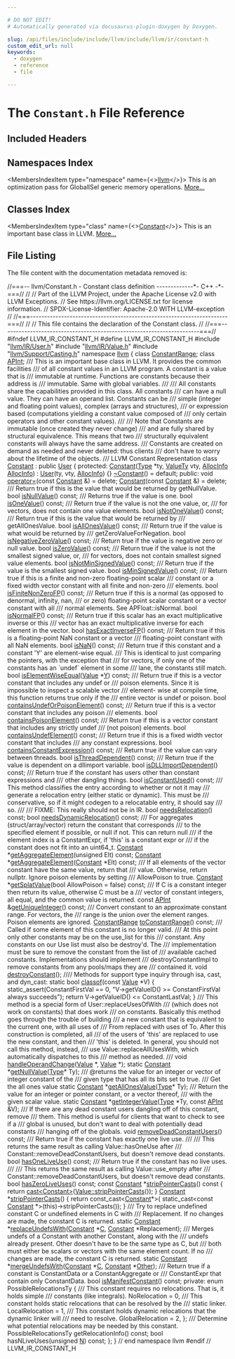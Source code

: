 ```yaml
---

# DO NOT EDIT!
# Automatically generated via docusaurus-plugin-doxygen by Doxygen.

slug: /api/files/include/include/llvm/include/llvm/ir/constant-h
custom_edit_url: null
keywords:
  - doxygen
  - reference
  - file

---
```





# The `Constant.h` File Reference

<DoxygenPage pluginConfig={pluginConfig}>



## Included Headers

<IncludesList>
<IncludesListItem
  filePath="llvm/IR/User.h"
  permalink="/docs/api/files/include/include/llvm/include/llvm/ir/user-h"
  isLocal="true" />
<IncludesListItem
  filePath="llvm/IR/Value.h"
  permalink="/docs/api/files/include/include/llvm/include/llvm/ir/value-h"
  isLocal="true" />
<IncludesListItem
  filePath="llvm/Support/Casting.h"
  permalink="/docs/api/files/include/include/llvm/include/llvm/support/casting-h"
  isLocal="true" />
</IncludesList>

## Namespaces Index

<MembersIndex>

<MembersIndexItem
  type="namespace"
  name={<><a href="/docs/api/namespaces/llvm">llvm</a></>}>
This is an optimization pass for GlobalISel generic memory operations. <a href="/docs/api/namespaces/llvm/#details">More...</a>
</MembersIndexItem>

</MembersIndex>

## Classes Index

<MembersIndex>

<MembersIndexItem
  type="class"
  name={<><a href="/docs/api/classes/llvm/constant">Constant</a></>}>
This is an important base class in LLVM. <a href="/docs/api/classes/llvm/constant/#details">More...</a>
</MembersIndexItem>

</MembersIndex>


## File Listing

The file content with the documentation metadata removed is:

<ProgramListing>

<Link id="l00001" /><CodeLine lineNumber="1"><span class="doxyHighlightComment">//===-- llvm/Constant.h - Constant class definition -------------&#42;- C++ -&#42;-===//</span></CodeLine>
<Link id="l00002" /><CodeLine lineNumber="2"><span class="doxyHighlightComment">//</span></CodeLine>
<Link id="l00003" /><CodeLine lineNumber="3"><span class="doxyHighlightComment">// Part of the LLVM Project, under the Apache License v2.0 with LLVM Exceptions.</span></CodeLine>
<Link id="l00004" /><CodeLine lineNumber="4"><span class="doxyHighlightComment">// See https://llvm.org/LICENSE.txt for license information.</span></CodeLine>
<Link id="l00005" /><CodeLine lineNumber="5"><span class="doxyHighlightComment">// SPDX-License-Identifier: Apache-2.0 WITH LLVM-exception</span></CodeLine>
<Link id="l00006" /><CodeLine lineNumber="6"><span class="doxyHighlightComment">//</span></CodeLine>
<Link id="l00007" /><CodeLine lineNumber="7"><span class="doxyHighlightComment">//===----------------------------------------------------------------------===//</span></CodeLine>
<Link id="l00008" /><CodeLine lineNumber="8"><span class="doxyHighlightComment">//</span></CodeLine>
<Link id="l00009" /><CodeLine lineNumber="9"><span class="doxyHighlightComment">// This file contains the declaration of the Constant class.</span></CodeLine>
<Link id="l00010" /><CodeLine lineNumber="10"><span class="doxyHighlightComment">//</span></CodeLine>
<Link id="l00011" /><CodeLine lineNumber="11"><span class="doxyHighlightComment">//===----------------------------------------------------------------------===//</span></CodeLine>
<Link id="l00012" /><CodeLine lineNumber="12"></CodeLine>
<Link id="l00013" /><CodeLine lineNumber="13"><span class="doxyHighlightPreprocessor">#ifndef LLVM&#95;IR&#95;CONSTANT&#95;H</span></CodeLine>
<Link id="l00014" /><CodeLine lineNumber="14"><span class="doxyHighlightPreprocessor">#define LLVM&#95;IR&#95;CONSTANT&#95;H</span></CodeLine>
<Link id="l00015" /><CodeLine lineNumber="15"></CodeLine>
<Link id="l00016" /><CodeLine lineNumber="16"><span class="doxyHighlightPreprocessor">#include &quot;<a href="/docs/api/files/include/include/llvm/include/llvm/ir/user-h">llvm/IR/User.h</a>&quot;</span></CodeLine>
<Link id="l00017" /><CodeLine lineNumber="17"><span class="doxyHighlightPreprocessor">#include &quot;<a href="/docs/api/files/include/include/llvm/include/llvm/ir/value-h">llvm/IR/Value.h</a>&quot;</span></CodeLine>
<Link id="l00018" /><CodeLine lineNumber="18"><span class="doxyHighlightPreprocessor">#include &quot;<a href="/docs/api/files/include/include/llvm/include/llvm/support/casting-h">llvm/Support/Casting.h</a>&quot;</span></CodeLine>
<Link id="l00019" /><CodeLine lineNumber="19"></CodeLine>
<Link id="l00020" /><CodeLine lineNumber="20"><span class="doxyHighlightKeyword">namespace </span><span class="doxyHighlight"><a href="/docs/api/namespaces/llvm">llvm</a> &#123;</span></CodeLine>
<Link id="l00021" /><CodeLine lineNumber="21"></CodeLine>
<Link id="l00022" /><CodeLine lineNumber="22"><span class="doxyHighlightKeyword">class </span><span class="doxyHighlight"><a href="/docs/api/classes/llvm/constantrange">ConstantRange</a>;</span></CodeLine>
<Link id="l00023" /><CodeLine lineNumber="23"><span class="doxyHighlightKeyword">class </span><span class="doxyHighlight"><a href="/docs/api/classes/llvm/apint">APInt</a>;</span></CodeLine>
<Link id="l00024" /><CodeLine lineNumber="24"></CodeLine>
<Link id="l00025" /><CodeLine lineNumber="25"><span class="doxyHighlightComment">/// This is an important base class in LLVM. It provides the common facilities</span></CodeLine>
<Link id="l00026" /><CodeLine lineNumber="26"><span class="doxyHighlightComment">/// of all constant values in an LLVM program. A constant is a value that is</span></CodeLine>
<Link id="l00027" /><CodeLine lineNumber="27"><span class="doxyHighlightComment">/// immutable at runtime. Functions are constants because their address is</span></CodeLine>
<Link id="l00028" /><CodeLine lineNumber="28"><span class="doxyHighlightComment">/// immutable. Same with global variables.</span></CodeLine>
<Link id="l00029" /><CodeLine lineNumber="29"><span class="doxyHighlightComment">///</span></CodeLine>
<Link id="l00030" /><CodeLine lineNumber="30"><span class="doxyHighlightComment">/// All constants share the capabilities provided in this class. All constants</span></CodeLine>
<Link id="l00031" /><CodeLine lineNumber="31"><span class="doxyHighlightComment">/// can have a null value. They can have an operand list. Constants can be</span></CodeLine>
<Link id="l00032" /><CodeLine lineNumber="32"><span class="doxyHighlightComment">/// simple (integer and floating point values), complex (arrays and structures),</span></CodeLine>
<Link id="l00033" /><CodeLine lineNumber="33"><span class="doxyHighlightComment">/// or expression based (computations yielding a constant value composed of</span></CodeLine>
<Link id="l00034" /><CodeLine lineNumber="34"><span class="doxyHighlightComment">/// only certain operators and other constant values).</span></CodeLine>
<Link id="l00035" /><CodeLine lineNumber="35"><span class="doxyHighlightComment">///</span></CodeLine>
<Link id="l00036" /><CodeLine lineNumber="36"><span class="doxyHighlightComment">/// Note that Constants are immutable (once created they never change)</span></CodeLine>
<Link id="l00037" /><CodeLine lineNumber="37"><span class="doxyHighlightComment">/// and are fully shared by structural equivalence.  This means that two</span></CodeLine>
<Link id="l00038" /><CodeLine lineNumber="38"><span class="doxyHighlightComment">/// structurally equivalent constants will always have the same address.</span></CodeLine>
<Link id="l00039" /><CodeLine lineNumber="39"><span class="doxyHighlightComment">/// Constants are created on demand as needed and never deleted: thus clients</span></CodeLine>
<Link id="l00040" /><CodeLine lineNumber="40"><span class="doxyHighlightComment">/// don&#39;t have to worry about the lifetime of the objects.</span></CodeLine>
<Link id="l00041" /><CodeLine lineNumber="41"><span class="doxyHighlightComment">/// LLVM Constant Representation</span></CodeLine>
<Link id="l00042" /><CodeLine lineNumber="42" lineLink="/docs/api/classes/llvm/constant"><span class="doxyHighlightKeyword">class </span><span class="doxyHighlight"><a href="/docs/api/classes/llvm/constant/#a6659b3192e82624cd45d835e9178f8f7">Constant</a> : </span><span class="doxyHighlightKeyword">public</span><span class="doxyHighlight"> <a href="/docs/api/classes/llvm/user/#a282fa3e9586425313e0a954c18deee15">User</a> &#123;</span></CodeLine>
<Link id="l00043" /><CodeLine lineNumber="43"><span class="doxyHighlightKeyword">protected</span><span class="doxyHighlight">:</span></CodeLine>
<Link id="l00044" /><CodeLine lineNumber="44" lineLink="/docs/api/classes/llvm/constant/#a6659b3192e82624cd45d835e9178f8f7"><span class="doxyHighlight">  <a href="/docs/api/classes/llvm/constant/#a6659b3192e82624cd45d835e9178f8f7">Constant</a>(<a href="/docs/api/classes/llvm/type">Type</a> &#42;ty, <a href="/docs/api/classes/llvm/value/#af6d11b38374c4f9e6ba3a6407da2dee0">ValueTy</a> vty, <a href="/docs/api/structs/llvm/user/allocinfo">AllocInfo</a> <a href="/docs/api/structs/llvm/user/allocinfo">AllocInfo</a>)</span></CodeLine>
<Link id="l00045" /><CodeLine lineNumber="45"><span class="doxyHighlight">      : <a href="/docs/api/classes/llvm/user/#a282fa3e9586425313e0a954c18deee15">User</a>(ty, vty, <a href="/docs/api/structs/llvm/user/allocinfo">AllocInfo</a>) &#123;&#125;</span></CodeLine>
<Link id="l00046" /><CodeLine lineNumber="46"></CodeLine>
<Link id="l00047" /><CodeLine lineNumber="47" lineLink="/docs/api/classes/llvm/constant/#a048917dc2997cc5c5ba6096f10e722a9"><span class="doxyHighlight">  <a href="/docs/api/classes/llvm/constant/#a048917dc2997cc5c5ba6096f10e722a9">~Constant</a>() = </span><span class="doxyHighlightKeywordFlow">default</span><span class="doxyHighlight">;</span></CodeLine>
<Link id="l00048" /><CodeLine lineNumber="48"></CodeLine>
<Link id="l00049" /><CodeLine lineNumber="49"><span class="doxyHighlightKeyword">public</span><span class="doxyHighlight">:</span></CodeLine>
<Link id="l00050" /><CodeLine lineNumber="50" lineLink="/docs/api/classes/llvm/constant/#a20b6ec414d8e3ad6cfae7313d4ef64a7"><span class="doxyHighlight">  </span><span class="doxyHighlightKeywordType">void</span><span class="doxyHighlight"> <a href="/docs/api/classes/llvm/constant/#a20b6ec414d8e3ad6cfae7313d4ef64a7">operator=</a>(</span><span class="doxyHighlightKeyword">const</span><span class="doxyHighlight"> <a href="/docs/api/classes/llvm/constant/#a6659b3192e82624cd45d835e9178f8f7">Constant</a> &amp;) = </span><span class="doxyHighlightKeyword">delete</span><span class="doxyHighlight">;</span></CodeLine>
<Link id="l00051" /><CodeLine lineNumber="51" lineLink="/docs/api/classes/llvm/constant/#a3b71c28d2cdf9594b785cb2b4b3035f9"><span class="doxyHighlight">  <a href="/docs/api/classes/llvm/constant/#a3b71c28d2cdf9594b785cb2b4b3035f9">Constant</a>(</span><span class="doxyHighlightKeyword">const</span><span class="doxyHighlight"> <a href="/docs/api/classes/llvm/constant/#a6659b3192e82624cd45d835e9178f8f7">Constant</a> &amp;) = </span><span class="doxyHighlightKeyword">delete</span><span class="doxyHighlight">;</span></CodeLine>
<Link id="l00052" /><CodeLine lineNumber="52"></CodeLine>
<Link id="l00053" /><CodeLine lineNumber="53"><span class="doxyHighlightComment">  /// Return true if this is the value that would be returned by getNullValue.</span></CodeLine>
<Link id="l00054" /><CodeLine lineNumber="54"><span class="doxyHighlight">  </span><span class="doxyHighlightKeywordType">bool</span><span class="doxyHighlight"> <a href="/docs/api/classes/llvm/constant/#ae4b6abe77abf42fb02081a6cc41a0132">isNullValue</a>() </span><span class="doxyHighlightKeyword">const</span><span class="doxyHighlight">;</span></CodeLine>
<Link id="l00055" /><CodeLine lineNumber="55"></CodeLine>
<Link id="l00056" /><CodeLine lineNumber="56"><span class="doxyHighlightComment">  /// Returns true if the value is one.</span></CodeLine>
<Link id="l00057" /><CodeLine lineNumber="57"><span class="doxyHighlight">  </span><span class="doxyHighlightKeywordType">bool</span><span class="doxyHighlight"> <a href="/docs/api/classes/llvm/constant/#a586fb7954fcb7d759a997b3e1e979d30">isOneValue</a>() </span><span class="doxyHighlightKeyword">const</span><span class="doxyHighlight">;</span></CodeLine>
<Link id="l00058" /><CodeLine lineNumber="58"></CodeLine>
<Link id="l00059" /><CodeLine lineNumber="59"><span class="doxyHighlightComment">  /// Return true if the value is not the one value, or,</span></CodeLine>
<Link id="l00060" /><CodeLine lineNumber="60"><span class="doxyHighlightComment">  /// for vectors, does not contain one value elements.</span></CodeLine>
<Link id="l00061" /><CodeLine lineNumber="61"><span class="doxyHighlight">  </span><span class="doxyHighlightKeywordType">bool</span><span class="doxyHighlight"> <a href="/docs/api/classes/llvm/constant/#aeb641261038c74d4edd4d258d471111a">isNotOneValue</a>() </span><span class="doxyHighlightKeyword">const</span><span class="doxyHighlight">;</span></CodeLine>
<Link id="l00062" /><CodeLine lineNumber="62"></CodeLine>
<Link id="l00063" /><CodeLine lineNumber="63"><span class="doxyHighlightComment">  /// Return true if this is the value that would be returned by</span></CodeLine>
<Link id="l00064" /><CodeLine lineNumber="64"><span class="doxyHighlightComment">  /// getAllOnesValue.</span></CodeLine>
<Link id="l00065" /><CodeLine lineNumber="65"><span class="doxyHighlight">  </span><span class="doxyHighlightKeywordType">bool</span><span class="doxyHighlight"> <a href="/docs/api/classes/llvm/constant/#a662be1e66a5af621d46fa1c7a8aa1004">isAllOnesValue</a>() </span><span class="doxyHighlightKeyword">const</span><span class="doxyHighlight">;</span></CodeLine>
<Link id="l00066" /><CodeLine lineNumber="66"></CodeLine>
<Link id="l00067" /><CodeLine lineNumber="67"><span class="doxyHighlightComment">  /// Return true if the value is what would be returned by</span></CodeLine>
<Link id="l00068" /><CodeLine lineNumber="68"><span class="doxyHighlightComment">  /// getZeroValueForNegation.</span></CodeLine>
<Link id="l00069" /><CodeLine lineNumber="69"><span class="doxyHighlight">  </span><span class="doxyHighlightKeywordType">bool</span><span class="doxyHighlight"> <a href="/docs/api/classes/llvm/constant/#a60bcf26670bb451fea6d0924b5cdde53">isNegativeZeroValue</a>() </span><span class="doxyHighlightKeyword">const</span><span class="doxyHighlight">;</span></CodeLine>
<Link id="l00070" /><CodeLine lineNumber="70"></CodeLine>
<Link id="l00071" /><CodeLine lineNumber="71"><span class="doxyHighlightComment">  /// Return true if the value is negative zero or null value.</span></CodeLine>
<Link id="l00072" /><CodeLine lineNumber="72"><span class="doxyHighlight">  </span><span class="doxyHighlightKeywordType">bool</span><span class="doxyHighlight"> <a href="/docs/api/classes/llvm/constant/#ad97fc23e85a854a19101bf8e861356aa">isZeroValue</a>() </span><span class="doxyHighlightKeyword">const</span><span class="doxyHighlight">;</span></CodeLine>
<Link id="l00073" /><CodeLine lineNumber="73"></CodeLine>
<Link id="l00074" /><CodeLine lineNumber="74"><span class="doxyHighlightComment">  /// Return true if the value is not the smallest signed value, or,</span></CodeLine>
<Link id="l00075" /><CodeLine lineNumber="75"><span class="doxyHighlightComment">  /// for vectors, does not contain smallest signed value elements.</span></CodeLine>
<Link id="l00076" /><CodeLine lineNumber="76"><span class="doxyHighlight">  </span><span class="doxyHighlightKeywordType">bool</span><span class="doxyHighlight"> <a href="/docs/api/classes/llvm/constant/#ae426459d2c178a60009dd869bb23c4cd">isNotMinSignedValue</a>() </span><span class="doxyHighlightKeyword">const</span><span class="doxyHighlight">;</span></CodeLine>
<Link id="l00077" /><CodeLine lineNumber="77"></CodeLine>
<Link id="l00078" /><CodeLine lineNumber="78"><span class="doxyHighlightComment">  /// Return true if the value is the smallest signed value.</span></CodeLine>
<Link id="l00079" /><CodeLine lineNumber="79"><span class="doxyHighlight">  </span><span class="doxyHighlightKeywordType">bool</span><span class="doxyHighlight"> <a href="/docs/api/classes/llvm/constant/#ab49825b73027cf30c861cfc51c6e821f">isMinSignedValue</a>() </span><span class="doxyHighlightKeyword">const</span><span class="doxyHighlight">;</span></CodeLine>
<Link id="l00080" /><CodeLine lineNumber="80"></CodeLine>
<Link id="l00081" /><CodeLine lineNumber="81"><span class="doxyHighlightComment">  /// Return true if this is a finite and non-zero floating-point scalar</span></CodeLine>
<Link id="l00082" /><CodeLine lineNumber="82"><span class="doxyHighlightComment">  /// constant or a fixed width vector constant with all finite and non-zero</span></CodeLine>
<Link id="l00083" /><CodeLine lineNumber="83"><span class="doxyHighlightComment">  /// elements.</span></CodeLine>
<Link id="l00084" /><CodeLine lineNumber="84"><span class="doxyHighlight">  </span><span class="doxyHighlightKeywordType">bool</span><span class="doxyHighlight"> <a href="/docs/api/classes/llvm/constant/#a947eb0bc52dfe966730db285b510b678">isFiniteNonZeroFP</a>() </span><span class="doxyHighlightKeyword">const</span><span class="doxyHighlight">;</span></CodeLine>
<Link id="l00085" /><CodeLine lineNumber="85"></CodeLine>
<Link id="l00086" /><CodeLine lineNumber="86"><span class="doxyHighlightComment">  /// Return true if this is a normal (as opposed to denormal, infinity, nan,</span></CodeLine>
<Link id="l00087" /><CodeLine lineNumber="87"><span class="doxyHighlightComment">  /// or zero) floating-point scalar constant or a vector constant with all</span></CodeLine>
<Link id="l00088" /><CodeLine lineNumber="88"><span class="doxyHighlightComment">  /// normal elements. See APFloat::isNormal.</span></CodeLine>
<Link id="l00089" /><CodeLine lineNumber="89"><span class="doxyHighlight">  </span><span class="doxyHighlightKeywordType">bool</span><span class="doxyHighlight"> <a href="/docs/api/classes/llvm/constant/#a96b2951252cda0fe4fc0cdc9ce3770f9">isNormalFP</a>() </span><span class="doxyHighlightKeyword">const</span><span class="doxyHighlight">;</span></CodeLine>
<Link id="l00090" /><CodeLine lineNumber="90"></CodeLine>
<Link id="l00091" /><CodeLine lineNumber="91"><span class="doxyHighlightComment">  /// Return true if this scalar has an exact multiplicative inverse or this</span></CodeLine>
<Link id="l00092" /><CodeLine lineNumber="92"><span class="doxyHighlightComment">  /// vector has an exact multiplicative inverse for each element in the vector.</span></CodeLine>
<Link id="l00093" /><CodeLine lineNumber="93"><span class="doxyHighlight">  </span><span class="doxyHighlightKeywordType">bool</span><span class="doxyHighlight"> <a href="/docs/api/classes/llvm/constant/#a0551e2af33758e2c39e724ec4f205263">hasExactInverseFP</a>() </span><span class="doxyHighlightKeyword">const</span><span class="doxyHighlight">;</span></CodeLine>
<Link id="l00094" /><CodeLine lineNumber="94"></CodeLine>
<Link id="l00095" /><CodeLine lineNumber="95"><span class="doxyHighlightComment">  /// Return true if this is a floating-point NaN constant or a vector</span></CodeLine>
<Link id="l00096" /><CodeLine lineNumber="96"><span class="doxyHighlightComment">  /// floating-point constant with all NaN elements.</span></CodeLine>
<Link id="l00097" /><CodeLine lineNumber="97"><span class="doxyHighlight">  </span><span class="doxyHighlightKeywordType">bool</span><span class="doxyHighlight"> <a href="/docs/api/classes/llvm/constant/#aabb53b9354c612fd43fa47b8266114d6">isNaN</a>() </span><span class="doxyHighlightKeyword">const</span><span class="doxyHighlight">;</span></CodeLine>
<Link id="l00098" /><CodeLine lineNumber="98"></CodeLine>
<Link id="l00099" /><CodeLine lineNumber="99"><span class="doxyHighlightComment">  /// Return true if this constant and a constant &#39;Y&#39; are element-wise equal.</span></CodeLine>
<Link id="l00100" /><CodeLine lineNumber="100"><span class="doxyHighlightComment">  /// This is identical to just comparing the pointers, with the exception that</span></CodeLine>
<Link id="l00101" /><CodeLine lineNumber="101"><span class="doxyHighlightComment">  /// for vectors, if only one of the constants has an &#96;undef&#96; element in some</span></CodeLine>
<Link id="l00102" /><CodeLine lineNumber="102"><span class="doxyHighlightComment">  /// lane, the constants still match.</span></CodeLine>
<Link id="l00103" /><CodeLine lineNumber="103"><span class="doxyHighlight">  </span><span class="doxyHighlightKeywordType">bool</span><span class="doxyHighlight"> <a href="/docs/api/classes/llvm/constant/#aee0f586f3e5fc07e4c55d3e8caade9a6">isElementWiseEqual</a>(<a href="/docs/api/classes/llvm/value">Value</a> &#42;<a href="/docs/api/files/lib/lib/tablegen/tablegenbackendskeleton-cpp/#a262774d3e5186511427e5b2414a85f7f">Y</a>) </span><span class="doxyHighlightKeyword">const</span><span class="doxyHighlight">;</span></CodeLine>
<Link id="l00104" /><CodeLine lineNumber="104"></CodeLine>
<Link id="l00105" /><CodeLine lineNumber="105"><span class="doxyHighlightComment">  /// Return true if this is a vector constant that includes any undef or</span></CodeLine>
<Link id="l00106" /><CodeLine lineNumber="106"><span class="doxyHighlightComment">  /// poison elements. Since it is impossible to inspect a scalable vector</span></CodeLine>
<Link id="l00107" /><CodeLine lineNumber="107"><span class="doxyHighlightComment">  /// element- wise at compile time, this function returns true only if the</span></CodeLine>
<Link id="l00108" /><CodeLine lineNumber="108"><span class="doxyHighlightComment">  /// entire vector is undef or poison.</span></CodeLine>
<Link id="l00109" /><CodeLine lineNumber="109"><span class="doxyHighlight">  </span><span class="doxyHighlightKeywordType">bool</span><span class="doxyHighlight"> <a href="/docs/api/classes/llvm/constant/#af8b7cf9e96f6a07a3f014a2fc8383245">containsUndefOrPoisonElement</a>() </span><span class="doxyHighlightKeyword">const</span><span class="doxyHighlight">;</span></CodeLine>
<Link id="l00110" /><CodeLine lineNumber="110"></CodeLine>
<Link id="l00111" /><CodeLine lineNumber="111"><span class="doxyHighlightComment">  /// Return true if this is a vector constant that includes any poison</span></CodeLine>
<Link id="l00112" /><CodeLine lineNumber="112"><span class="doxyHighlightComment">  /// elements.</span></CodeLine>
<Link id="l00113" /><CodeLine lineNumber="113"><span class="doxyHighlight">  </span><span class="doxyHighlightKeywordType">bool</span><span class="doxyHighlight"> <a href="/docs/api/classes/llvm/constant/#af9581ba8da8565cd6a274bc571a37728">containsPoisonElement</a>() </span><span class="doxyHighlightKeyword">const</span><span class="doxyHighlight">;</span></CodeLine>
<Link id="l00114" /><CodeLine lineNumber="114"></CodeLine>
<Link id="l00115" /><CodeLine lineNumber="115"><span class="doxyHighlightComment">  /// Return true if this is a vector constant that includes any strictly undef</span></CodeLine>
<Link id="l00116" /><CodeLine lineNumber="116"><span class="doxyHighlightComment">  /// (not poison) elements.</span></CodeLine>
<Link id="l00117" /><CodeLine lineNumber="117"><span class="doxyHighlight">  </span><span class="doxyHighlightKeywordType">bool</span><span class="doxyHighlight"> <a href="/docs/api/classes/llvm/constant/#a28416daccb470934bbad6e7d340a18e6">containsUndefElement</a>() </span><span class="doxyHighlightKeyword">const</span><span class="doxyHighlight">;</span></CodeLine>
<Link id="l00118" /><CodeLine lineNumber="118"></CodeLine>
<Link id="l00119" /><CodeLine lineNumber="119"><span class="doxyHighlightComment">  /// Return true if this is a fixed width vector constant that includes</span></CodeLine>
<Link id="l00120" /><CodeLine lineNumber="120"><span class="doxyHighlightComment">  /// any constant expressions.</span></CodeLine>
<Link id="l00121" /><CodeLine lineNumber="121"><span class="doxyHighlight">  </span><span class="doxyHighlightKeywordType">bool</span><span class="doxyHighlight"> <a href="/docs/api/classes/llvm/constant/#a923c4a7af45a4531da9d7cee1041c4bf">containsConstantExpression</a>() </span><span class="doxyHighlightKeyword">const</span><span class="doxyHighlight">;</span></CodeLine>
<Link id="l00122" /><CodeLine lineNumber="122"></CodeLine>
<Link id="l00123" /><CodeLine lineNumber="123"><span class="doxyHighlightComment">  /// Return true if the value can vary between threads.</span></CodeLine>
<Link id="l00124" /><CodeLine lineNumber="124"><span class="doxyHighlight">  </span><span class="doxyHighlightKeywordType">bool</span><span class="doxyHighlight"> <a href="/docs/api/classes/llvm/constant/#ad6acf67b5f3103b32b64fa9451ccbd00">isThreadDependent</a>() </span><span class="doxyHighlightKeyword">const</span><span class="doxyHighlight">;</span></CodeLine>
<Link id="l00125" /><CodeLine lineNumber="125"></CodeLine>
<Link id="l00126" /><CodeLine lineNumber="126"><span class="doxyHighlightComment">  /// Return true if the value is dependent on a dllimport variable.</span></CodeLine>
<Link id="l00127" /><CodeLine lineNumber="127"><span class="doxyHighlight">  </span><span class="doxyHighlightKeywordType">bool</span><span class="doxyHighlight"> <a href="/docs/api/classes/llvm/constant/#a888b719d43ca27df0ed7e720650b76e5">isDLLImportDependent</a>() </span><span class="doxyHighlightKeyword">const</span><span class="doxyHighlight">;</span></CodeLine>
<Link id="l00128" /><CodeLine lineNumber="128"></CodeLine>
<Link id="l00129" /><CodeLine lineNumber="129"><span class="doxyHighlightComment">  /// Return true if the constant has users other than constant expressions and</span></CodeLine>
<Link id="l00130" /><CodeLine lineNumber="130"><span class="doxyHighlightComment">  /// other dangling things.</span></CodeLine>
<Link id="l00131" /><CodeLine lineNumber="131"><span class="doxyHighlight">  </span><span class="doxyHighlightKeywordType">bool</span><span class="doxyHighlight"> <a href="/docs/api/classes/llvm/constant/#ac63a8c5280ada17077a6aa14363348b3">isConstantUsed</a>() </span><span class="doxyHighlightKeyword">const</span><span class="doxyHighlight">;</span></CodeLine>
<Link id="l00132" /><CodeLine lineNumber="132"></CodeLine>
<Link id="l00133" /><CodeLine lineNumber="133"><span class="doxyHighlightComment">  /// This method classifies the entry according to whether or not it may</span></CodeLine>
<Link id="l00134" /><CodeLine lineNumber="134"><span class="doxyHighlightComment">  /// generate a relocation entry (either static or dynamic). This must be</span></CodeLine>
<Link id="l00135" /><CodeLine lineNumber="135"><span class="doxyHighlightComment">  /// conservative, so if it might codegen to a relocatable entry, it should say</span></CodeLine>
<Link id="l00136" /><CodeLine lineNumber="136"><span class="doxyHighlightComment">  /// so.</span></CodeLine>
<Link id="l00137" /><CodeLine lineNumber="137"><span class="doxyHighlightComment">  ///</span></CodeLine>
<Link id="l00138" /><CodeLine lineNumber="138"><span class="doxyHighlightComment">  /// FIXME: This really should not be in IR.</span></CodeLine>
<Link id="l00139" /><CodeLine lineNumber="139"><span class="doxyHighlight">  </span><span class="doxyHighlightKeywordType">bool</span><span class="doxyHighlight"> <a href="/docs/api/classes/llvm/constant/#a878e80827b18cd7c1eef3866f1939bb3">needsRelocation</a>() </span><span class="doxyHighlightKeyword">const</span><span class="doxyHighlight">;</span></CodeLine>
<Link id="l00140" /><CodeLine lineNumber="140"><span class="doxyHighlight">  </span><span class="doxyHighlightKeywordType">bool</span><span class="doxyHighlight"> <a href="/docs/api/classes/llvm/constant/#a9d7229cd85e34bfb2e02a7946b73e288">needsDynamicRelocation</a>() </span><span class="doxyHighlightKeyword">const</span><span class="doxyHighlight">;</span></CodeLine>
<Link id="l00141" /><CodeLine lineNumber="141"></CodeLine>
<Link id="l00142" /><CodeLine lineNumber="142"><span class="doxyHighlightComment">  /// For aggregates (struct/array/vector) return the constant that corresponds</span></CodeLine>
<Link id="l00143" /><CodeLine lineNumber="143"><span class="doxyHighlightComment">  /// to the specified element if possible, or null if not. This can return null</span></CodeLine>
<Link id="l00144" /><CodeLine lineNumber="144"><span class="doxyHighlightComment">  /// if the element index is a ConstantExpr, if &#39;this&#39; is a constant expr or</span></CodeLine>
<Link id="l00145" /><CodeLine lineNumber="145"><span class="doxyHighlightComment">  /// if the constant does not fit into an uint64&#95;t.</span></CodeLine>
<Link id="l00146" /><CodeLine lineNumber="146"><span class="doxyHighlight">  <a href="/docs/api/classes/llvm/constant/#a6659b3192e82624cd45d835e9178f8f7">Constant</a> &#42;<a href="/docs/api/classes/llvm/constant/#acd530d0571f320d47d37e7ae51cf70ff">getAggregateElement</a>(</span><span class="doxyHighlightKeywordType">unsigned</span><span class="doxyHighlight"> Elt) </span><span class="doxyHighlightKeyword">const</span><span class="doxyHighlight">;</span></CodeLine>
<Link id="l00147" /><CodeLine lineNumber="147"><span class="doxyHighlight">  <a href="/docs/api/classes/llvm/constant/#a6659b3192e82624cd45d835e9178f8f7">Constant</a> &#42;<a href="/docs/api/classes/llvm/constant/#acd530d0571f320d47d37e7ae51cf70ff">getAggregateElement</a>(<a href="/docs/api/classes/llvm/constant/#a6659b3192e82624cd45d835e9178f8f7">Constant</a> &#42;Elt) </span><span class="doxyHighlightKeyword">const</span><span class="doxyHighlight">;</span></CodeLine>
<Link id="l00148" /><CodeLine lineNumber="148"></CodeLine>
<Link id="l00149" /><CodeLine lineNumber="149"><span class="doxyHighlightComment">  /// If all elements of the vector constant have the same value, return that</span></CodeLine>
<Link id="l00150" /><CodeLine lineNumber="150"><span class="doxyHighlightComment">  /// value. Otherwise, return nullptr. Ignore poison elements by setting</span></CodeLine>
<Link id="l00151" /><CodeLine lineNumber="151"><span class="doxyHighlightComment">  /// AllowPoison to true.</span></CodeLine>
<Link id="l00152" /><CodeLine lineNumber="152"><span class="doxyHighlight">  <a href="/docs/api/classes/llvm/constant/#a6659b3192e82624cd45d835e9178f8f7">Constant</a> &#42;<a href="/docs/api/classes/llvm/constant/#a25ca2f3cb40ae1c26c73054659203b2d">getSplatValue</a>(</span><span class="doxyHighlightKeywordType">bool</span><span class="doxyHighlight"> AllowPoison = </span><span class="doxyHighlightKeyword">false</span><span class="doxyHighlight">) </span><span class="doxyHighlightKeyword">const</span><span class="doxyHighlight">;</span></CodeLine>
<Link id="l00153" /><CodeLine lineNumber="153"></CodeLine>
<Link id="l00154" /><CodeLine lineNumber="154"><span class="doxyHighlightComment">  /// If C is a constant integer then return its value, otherwise C must be a</span></CodeLine>
<Link id="l00155" /><CodeLine lineNumber="155"><span class="doxyHighlightComment">  /// vector of constant integers, all equal, and the common value is returned.</span></CodeLine>
<Link id="l00156" /><CodeLine lineNumber="156"><span class="doxyHighlight">  </span><span class="doxyHighlightKeyword">const</span><span class="doxyHighlight"> <a href="/docs/api/classes/llvm/apint">APInt</a> &amp;<a href="/docs/api/classes/llvm/constant/#a90b7d2d0eb9eb04c4d9e60c0fabb1efb">getUniqueInteger</a>() </span><span class="doxyHighlightKeyword">const</span><span class="doxyHighlight">;</span></CodeLine>
<Link id="l00157" /><CodeLine lineNumber="157"></CodeLine>
<Link id="l00158" /><CodeLine lineNumber="158"><span class="doxyHighlightComment">  /// Convert constant to an approximate constant range. For vectors, the</span></CodeLine>
<Link id="l00159" /><CodeLine lineNumber="159"><span class="doxyHighlightComment">  /// range is the union over the element ranges. Poison elements are ignored.</span></CodeLine>
<Link id="l00160" /><CodeLine lineNumber="160"><span class="doxyHighlight">  <a href="/docs/api/classes/llvm/constantrange">ConstantRange</a> <a href="/docs/api/classes/llvm/constant/#a4af4fe6392d3860167eafedc817ed8b1">toConstantRange</a>() </span><span class="doxyHighlightKeyword">const</span><span class="doxyHighlight">;</span></CodeLine>
<Link id="l00161" /><CodeLine lineNumber="161"></CodeLine>
<Link id="l00162" /><CodeLine lineNumber="162"><span class="doxyHighlightComment">  /// Called if some element of this constant is no longer valid.</span></CodeLine>
<Link id="l00163" /><CodeLine lineNumber="163"><span class="doxyHighlightComment">  /// At this point only other constants may be on the use&#95;list for this</span></CodeLine>
<Link id="l00164" /><CodeLine lineNumber="164"><span class="doxyHighlightComment">  /// constant.  Any constants on our Use list must also be destroy&#39;d.  The</span></CodeLine>
<Link id="l00165" /><CodeLine lineNumber="165"><span class="doxyHighlightComment">  /// implementation must be sure to remove the constant from the list of</span></CodeLine>
<Link id="l00166" /><CodeLine lineNumber="166"><span class="doxyHighlightComment">  /// available cached constants.  Implementations should implement</span></CodeLine>
<Link id="l00167" /><CodeLine lineNumber="167"><span class="doxyHighlightComment">  /// destroyConstantImpl to remove constants from any pools/maps they are</span></CodeLine>
<Link id="l00168" /><CodeLine lineNumber="168"><span class="doxyHighlightComment">  /// contained it.</span></CodeLine>
<Link id="l00169" /><CodeLine lineNumber="169"><span class="doxyHighlight">  </span><span class="doxyHighlightKeywordType">void</span><span class="doxyHighlight"> <a href="/docs/api/classes/llvm/constant/#ae1a4c619a44ea59a2cdeeb85060f385d">destroyConstant</a>();</span></CodeLine>
<Link id="l00170" /><CodeLine lineNumber="170"></CodeLine>
<Link id="l00171" /><CodeLine lineNumber="171"><span class="doxyHighlightComment">  //// Methods for support type inquiry through isa, cast, and dyn&#95;cast:</span></CodeLine>
<Link id="l00172" /><CodeLine lineNumber="172" lineLink="/docs/api/classes/llvm/constant/#ae61355c3f2d24c689166335b945f029a"><span class="doxyHighlight">  </span><span class="doxyHighlightKeyword">static</span><span class="doxyHighlight"> </span><span class="doxyHighlightKeywordType">bool</span><span class="doxyHighlight"> <a href="/docs/api/classes/llvm/constant/#ae61355c3f2d24c689166335b945f029a">classof</a>(</span><span class="doxyHighlightKeyword">const</span><span class="doxyHighlight"> <a href="/docs/api/classes/llvm/value">Value</a> &#42;V) &#123;</span></CodeLine>
<Link id="l00173" /><CodeLine lineNumber="173"><span class="doxyHighlight">    </span><span class="doxyHighlightKeyword">static&#95;assert</span><span class="doxyHighlight">(ConstantFirstVal == 0, </span><span class="doxyHighlightStringLiteral">&quot;V-&gt;getValueID() &gt;= ConstantFirstVal always succeeds&quot;</span><span class="doxyHighlight">);</span></CodeLine>
<Link id="l00174" /><CodeLine lineNumber="174"><span class="doxyHighlight">    </span><span class="doxyHighlightKeywordFlow">return</span><span class="doxyHighlight"> V-&gt;getValueID() &lt;= ConstantLastVal;</span></CodeLine>
<Link id="l00175" /><CodeLine lineNumber="175"><span class="doxyHighlight">  &#125;</span></CodeLine>
<Link id="l00176" /><CodeLine lineNumber="176"></CodeLine>
<Link id="l00177" /><CodeLine lineNumber="177"><span class="doxyHighlightComment">  /// This method is a special form of User::replaceUsesOfWith</span></CodeLine>
<Link id="l00178" /><CodeLine lineNumber="178"><span class="doxyHighlightComment">  /// (which does not work on constants) that does work</span></CodeLine>
<Link id="l00179" /><CodeLine lineNumber="179"><span class="doxyHighlightComment">  /// on constants.  Basically this method goes through the trouble of building</span></CodeLine>
<Link id="l00180" /><CodeLine lineNumber="180"><span class="doxyHighlightComment">  /// a new constant that is equivalent to the current one, with all uses of</span></CodeLine>
<Link id="l00181" /><CodeLine lineNumber="181"><span class="doxyHighlightComment">  /// From replaced with uses of To.  After this construction is completed, all</span></CodeLine>
<Link id="l00182" /><CodeLine lineNumber="182"><span class="doxyHighlightComment">  /// of the users of &#39;this&#39; are replaced to use the new constant, and then</span></CodeLine>
<Link id="l00183" /><CodeLine lineNumber="183"><span class="doxyHighlightComment">  /// &#39;this&#39; is deleted.  In general, you should not call this method, instead,</span></CodeLine>
<Link id="l00184" /><CodeLine lineNumber="184"><span class="doxyHighlightComment">  /// use Value::replaceAllUsesWith, which automatically dispatches to this</span></CodeLine>
<Link id="l00185" /><CodeLine lineNumber="185"><span class="doxyHighlightComment">  /// method as needed.</span></CodeLine>
<Link id="l00186" /><CodeLine lineNumber="186"><span class="doxyHighlightComment">  ///</span></CodeLine>
<Link id="l00187" /><CodeLine lineNumber="187"><span class="doxyHighlight">  </span><span class="doxyHighlightKeywordType">void</span><span class="doxyHighlight"> <a href="/docs/api/classes/llvm/constant/#afb784171b976ddd992e3f27ac36a894d">handleOperandChange</a>(<a href="/docs/api/classes/llvm/value">Value</a> &#42;, <a href="/docs/api/classes/llvm/value">Value</a> &#42;);</span></CodeLine>
<Link id="l00188" /><CodeLine lineNumber="188"></CodeLine>
<Link id="l00189" /><CodeLine lineNumber="189"><span class="doxyHighlight">  </span><span class="doxyHighlightKeyword">static</span><span class="doxyHighlight"> <a href="/docs/api/classes/llvm/constant">Constant</a> &#42;<a href="/docs/api/classes/llvm/constant/#aa6574d526b3e38a28f688a7bb4325c2c">getNullValue</a>(<a href="/docs/api/classes/llvm/type">Type</a>&#42; Ty);</span></CodeLine>
<Link id="l00190" /><CodeLine lineNumber="190"></CodeLine>
<Link id="l00191" /><CodeLine lineNumber="191"><span class="doxyHighlightComment">  /// @returns the value for an integer or vector of integer constant of the</span></CodeLine>
<Link id="l00192" /><CodeLine lineNumber="192"><span class="doxyHighlightComment">  /// given type that has all its bits set to true.</span></CodeLine>
<Link id="l00193" /><CodeLine lineNumber="193"><span class="doxyHighlightComment">  /// Get the all ones value</span></CodeLine>
<Link id="l00194" /><CodeLine lineNumber="194"><span class="doxyHighlight">  </span><span class="doxyHighlightKeyword">static</span><span class="doxyHighlight"> <a href="/docs/api/classes/llvm/constant">Constant</a> &#42;<a href="/docs/api/classes/llvm/constant/#a4d51384de6e1798bb6aa875aebeea9f0">getAllOnesValue</a>(<a href="/docs/api/classes/llvm/type">Type</a>&#42; Ty);</span></CodeLine>
<Link id="l00195" /><CodeLine lineNumber="195"></CodeLine>
<Link id="l00196" /><CodeLine lineNumber="196"><span class="doxyHighlightComment">  /// Return the value for an integer or pointer constant, or a vector thereof,</span></CodeLine>
<Link id="l00197" /><CodeLine lineNumber="197"><span class="doxyHighlightComment">  /// with the given scalar value.</span></CodeLine>
<Link id="l00198" /><CodeLine lineNumber="198"><span class="doxyHighlight">  </span><span class="doxyHighlightKeyword">static</span><span class="doxyHighlight"> <a href="/docs/api/classes/llvm/constant">Constant</a> &#42;<a href="/docs/api/classes/llvm/constant/#a0154da1d06b29a1d5649607ae2dfc389">getIntegerValue</a>(<a href="/docs/api/classes/llvm/type">Type</a> &#42;Ty, </span><span class="doxyHighlightKeyword">const</span><span class="doxyHighlight"> <a href="/docs/api/classes/llvm/apint">APInt</a> &amp;V);</span></CodeLine>
<Link id="l00199" /><CodeLine lineNumber="199"></CodeLine>
<Link id="l00200" /><CodeLine lineNumber="200"><span class="doxyHighlightComment">  /// If there are any dead constant users dangling off of this constant, remove</span></CodeLine>
<Link id="l00201" /><CodeLine lineNumber="201"><span class="doxyHighlightComment">  /// them. This method is useful for clients that want to check to see if a</span></CodeLine>
<Link id="l00202" /><CodeLine lineNumber="202"><span class="doxyHighlightComment">  /// global is unused, but don&#39;t want to deal with potentially dead constants</span></CodeLine>
<Link id="l00203" /><CodeLine lineNumber="203"><span class="doxyHighlightComment">  /// hanging off of the globals.</span></CodeLine>
<Link id="l00204" /><CodeLine lineNumber="204"><span class="doxyHighlight">  </span><span class="doxyHighlightKeywordType">void</span><span class="doxyHighlight"> <a href="/docs/api/classes/llvm/constant/#a960620248182018e566b095f06a605df">removeDeadConstantUsers</a>() </span><span class="doxyHighlightKeyword">const</span><span class="doxyHighlight">;</span></CodeLine>
<Link id="l00205" /><CodeLine lineNumber="205"></CodeLine>
<Link id="l00206" /><CodeLine lineNumber="206"><span class="doxyHighlightComment">  /// Return true if the constant has exactly one live use.</span></CodeLine>
<Link id="l00207" /><CodeLine lineNumber="207"><span class="doxyHighlightComment">  ///</span></CodeLine>
<Link id="l00208" /><CodeLine lineNumber="208"><span class="doxyHighlightComment">  /// This returns the same result as calling Value::hasOneUse after</span></CodeLine>
<Link id="l00209" /><CodeLine lineNumber="209"><span class="doxyHighlightComment">  /// Constant::removeDeadConstantUsers, but doesn&#39;t remove dead constants.</span></CodeLine>
<Link id="l00210" /><CodeLine lineNumber="210"><span class="doxyHighlight">  </span><span class="doxyHighlightKeywordType">bool</span><span class="doxyHighlight"> <a href="/docs/api/classes/llvm/constant/#a853c6a408fcbc1ce65e8c9e200019a89">hasOneLiveUse</a>() </span><span class="doxyHighlightKeyword">const</span><span class="doxyHighlight">;</span></CodeLine>
<Link id="l00211" /><CodeLine lineNumber="211"></CodeLine>
<Link id="l00212" /><CodeLine lineNumber="212"><span class="doxyHighlightComment">  /// Return true if the constant has no live uses.</span></CodeLine>
<Link id="l00213" /><CodeLine lineNumber="213"><span class="doxyHighlightComment">  ///</span></CodeLine>
<Link id="l00214" /><CodeLine lineNumber="214"><span class="doxyHighlightComment">  /// This returns the same result as calling Value::use&#95;empty after</span></CodeLine>
<Link id="l00215" /><CodeLine lineNumber="215"><span class="doxyHighlightComment">  /// Constant::removeDeadConstantUsers, but doesn&#39;t remove dead constants.</span></CodeLine>
<Link id="l00216" /><CodeLine lineNumber="216"><span class="doxyHighlight">  </span><span class="doxyHighlightKeywordType">bool</span><span class="doxyHighlight"> <a href="/docs/api/classes/llvm/constant/#a57704906384ceba93d235e2747d6a210">hasZeroLiveUses</a>() </span><span class="doxyHighlightKeyword">const</span><span class="doxyHighlight">;</span></CodeLine>
<Link id="l00217" /><CodeLine lineNumber="217"></CodeLine>
<Link id="l00218" /><CodeLine lineNumber="218" lineLink="/docs/api/classes/llvm/constant/#a6c6af867b9eca0a16600b50e31df0e33"><span class="doxyHighlight">  </span><span class="doxyHighlightKeyword">const</span><span class="doxyHighlight"> <a href="/docs/api/classes/llvm/constant/#a6659b3192e82624cd45d835e9178f8f7">Constant</a> &#42;<a href="/docs/api/classes/llvm/constant/#a6c6af867b9eca0a16600b50e31df0e33">stripPointerCasts</a>()</span><span class="doxyHighlightKeyword"> const </span><span class="doxyHighlight">&#123;</span></CodeLine>
<Link id="l00219" /><CodeLine lineNumber="219"><span class="doxyHighlight">    </span><span class="doxyHighlightKeywordFlow">return</span><span class="doxyHighlight"> <a href="/docs/api/namespaces/llvm/#ac4fc845f5ed92de63cd4474f128f5fc5">cast&lt;Constant&gt;</a>(<a href="/docs/api/classes/llvm/value/#a966eb231e7d4e572874d2cb49b18faea">Value::stripPointerCasts</a>());</span></CodeLine>
<Link id="l00220" /><CodeLine lineNumber="220"><span class="doxyHighlight">  &#125;</span></CodeLine>
<Link id="l00221" /><CodeLine lineNumber="221"></CodeLine>
<Link id="l00222" /><CodeLine lineNumber="222" lineLink="/docs/api/classes/llvm/constant/#a851f8a63da7b869315b4ebf6b10c546d"><span class="doxyHighlight">  <a href="/docs/api/classes/llvm/constant/#a6659b3192e82624cd45d835e9178f8f7">Constant</a> &#42;<a href="/docs/api/classes/llvm/constant/#a851f8a63da7b869315b4ebf6b10c546d">stripPointerCasts</a>() &#123;</span></CodeLine>
<Link id="l00223" /><CodeLine lineNumber="223"><span class="doxyHighlight">    </span><span class="doxyHighlightKeywordFlow">return</span><span class="doxyHighlight"> </span><span class="doxyHighlightKeyword">const&#95;cast&lt;</span><span class="doxyHighlight"><a href="/docs/api/classes/llvm/constant/#a6659b3192e82624cd45d835e9178f8f7">Constant</a>&#42;</span><span class="doxyHighlightKeyword">&gt;</span><span class="doxyHighlight">(</span></CodeLine>
<Link id="l00224" /><CodeLine lineNumber="224"><span class="doxyHighlight">                      </span><span class="doxyHighlightKeyword">static&#95;cast&lt;</span><span class="doxyHighlightKeyword">const </span><span class="doxyHighlight"><a href="/docs/api/classes/llvm/constant/#a6659b3192e82624cd45d835e9178f8f7">Constant</a> &#42;</span><span class="doxyHighlightKeyword">&gt;</span><span class="doxyHighlight">(</span><span class="doxyHighlightKeyword">this</span><span class="doxyHighlight">)-&gt;stripPointerCasts());</span></CodeLine>
<Link id="l00225" /><CodeLine lineNumber="225"><span class="doxyHighlight">  &#125;</span></CodeLine>
<Link id="l00226" /><CodeLine lineNumber="226"></CodeLine>
<Link id="l00227" /><CodeLine lineNumber="227"><span class="doxyHighlightComment">  /// Try to replace undefined constant C or undefined elements in C with</span></CodeLine>
<Link id="l00228" /><CodeLine lineNumber="228"><span class="doxyHighlightComment">  /// Replacement. If no changes are made, the constant C is returned.</span></CodeLine>
<Link id="l00229" /><CodeLine lineNumber="229"><span class="doxyHighlight">  </span><span class="doxyHighlightKeyword">static</span><span class="doxyHighlight"> <a href="/docs/api/classes/llvm/constant">Constant</a> &#42;<a href="/docs/api/classes/llvm/constant/#a174c8fd19771468c53842a7fde8ddce1">replaceUndefsWith</a>(<a href="/docs/api/classes/llvm/constant">Constant</a> &#42;<a href="/docs/api/namespaces/llvm/callingconv/#ac6aa1387c4375260e2468eb5a77fdb4cafd841a49aec1539bc88abc8ff9e170fb">C</a>, <a href="/docs/api/classes/llvm/constant">Constant</a> &#42;Replacement);</span></CodeLine>
<Link id="l00230" /><CodeLine lineNumber="230"></CodeLine>
<Link id="l00231" /><CodeLine lineNumber="231"><span class="doxyHighlightComment">  /// Merges undefs of a Constant with another Constant, along with the</span></CodeLine>
<Link id="l00232" /><CodeLine lineNumber="232"><span class="doxyHighlightComment">  /// undefs already present. Other doesn&#39;t have to be the same type as C, but</span></CodeLine>
<Link id="l00233" /><CodeLine lineNumber="233"><span class="doxyHighlightComment">  /// both must either be scalars or vectors with the same element count. If no</span></CodeLine>
<Link id="l00234" /><CodeLine lineNumber="234"><span class="doxyHighlightComment">  /// changes are made, the constant C is returned.</span></CodeLine>
<Link id="l00235" /><CodeLine lineNumber="235"><span class="doxyHighlight">  </span><span class="doxyHighlightKeyword">static</span><span class="doxyHighlight"> <a href="/docs/api/classes/llvm/constant">Constant</a> &#42;<a href="/docs/api/classes/llvm/constant/#a31dbd9cf336966a863e37c5653b6c134">mergeUndefsWith</a>(<a href="/docs/api/classes/llvm/constant">Constant</a> &#42;<a href="/docs/api/namespaces/llvm/callingconv/#ac6aa1387c4375260e2468eb5a77fdb4cafd841a49aec1539bc88abc8ff9e170fb">C</a>, <a href="/docs/api/classes/llvm/constant">Constant</a> &#42;<a href="/docs/api/namespaces/llvm/#a9eb4f5b98b70ee4fab9614ed58282c1fa6311ae17c1ee52b36e68aaf4ad066387">Other</a>);</span></CodeLine>
<Link id="l00236" /><CodeLine lineNumber="236"></CodeLine>
<Link id="l00237" /><CodeLine lineNumber="237"><span class="doxyHighlightComment">  /// Return true if a constant is ConstantData or a ConstantAggregate or</span></CodeLine>
<Link id="l00238" /><CodeLine lineNumber="238"><span class="doxyHighlightComment">  /// ConstantExpr that contain only ConstantData.</span></CodeLine>
<Link id="l00239" /><CodeLine lineNumber="239"><span class="doxyHighlight">  </span><span class="doxyHighlightKeywordType">bool</span><span class="doxyHighlight"> <a href="/docs/api/classes/llvm/constant/#a5a4d3145c046afe97789b9739a200971">isManifestConstant</a>() </span><span class="doxyHighlightKeyword">const</span><span class="doxyHighlight">;</span></CodeLine>
<Link id="l00240" /><CodeLine lineNumber="240"></CodeLine>
<Link id="l00241" /><CodeLine lineNumber="241"><span class="doxyHighlightKeyword">private</span><span class="doxyHighlight">:</span></CodeLine>
<Link id="l00242" /><CodeLine lineNumber="242"><span class="doxyHighlight">  </span><span class="doxyHighlightKeyword">enum</span><span class="doxyHighlight"> PossibleRelocationsTy &#123;</span></CodeLine>
<Link id="l00243" /><CodeLine lineNumber="243"><span class="doxyHighlightComment">    /// This constant requires no relocations. That is, it holds simple</span></CodeLine>
<Link id="l00244" /><CodeLine lineNumber="244"><span class="doxyHighlightComment">    /// constants (like integrals).</span></CodeLine>
<Link id="l00245" /><CodeLine lineNumber="245"><span class="doxyHighlight">    NoRelocation = 0,</span></CodeLine>
<Link id="l00246" /><CodeLine lineNumber="246"></CodeLine>
<Link id="l00247" /><CodeLine lineNumber="247"><span class="doxyHighlightComment">    /// This constant holds static relocations that can be resolved by the</span></CodeLine>
<Link id="l00248" /><CodeLine lineNumber="248"><span class="doxyHighlightComment">    /// static linker.</span></CodeLine>
<Link id="l00249" /><CodeLine lineNumber="249"><span class="doxyHighlight">    LocalRelocation = 1,</span></CodeLine>
<Link id="l00250" /><CodeLine lineNumber="250"></CodeLine>
<Link id="l00251" /><CodeLine lineNumber="251"><span class="doxyHighlightComment">    /// This constant holds dynamic relocations that the dynamic linker will</span></CodeLine>
<Link id="l00252" /><CodeLine lineNumber="252"><span class="doxyHighlightComment">    /// need to resolve.</span></CodeLine>
<Link id="l00253" /><CodeLine lineNumber="253"><span class="doxyHighlight">    GlobalRelocation = 2,</span></CodeLine>
<Link id="l00254" /><CodeLine lineNumber="254"><span class="doxyHighlight">  &#125;;</span></CodeLine>
<Link id="l00255" /><CodeLine lineNumber="255"></CodeLine>
<Link id="l00256" /><CodeLine lineNumber="256"><span class="doxyHighlightComment">  /// Determine what potential relocations may be needed by this constant.</span></CodeLine>
<Link id="l00257" /><CodeLine lineNumber="257"><span class="doxyHighlight">  PossibleRelocationsTy getRelocationInfo() </span><span class="doxyHighlightKeyword">const</span><span class="doxyHighlight">;</span></CodeLine>
<Link id="l00258" /><CodeLine lineNumber="258"></CodeLine>
<Link id="l00259" /><CodeLine lineNumber="259"><span class="doxyHighlight">  </span><span class="doxyHighlightKeywordType">bool</span><span class="doxyHighlight"> hasNLiveUses(</span><span class="doxyHighlightKeywordType">unsigned</span><span class="doxyHighlight"> <a href="/docs/api/files/lib/lib/support/regcomp-c/#a0240ac851181b84ac374872dc5434ee4">N</a>) </span><span class="doxyHighlightKeyword">const</span><span class="doxyHighlight">;</span></CodeLine>
<Link id="l00260" /><CodeLine lineNumber="260"><span class="doxyHighlight">&#125;;</span></CodeLine>
<Link id="l00261" /><CodeLine lineNumber="261"></CodeLine>
<Link id="l00262" /><CodeLine lineNumber="262"><span class="doxyHighlight">&#125; </span><span class="doxyHighlightComment">// end namespace llvm</span></CodeLine>
<Link id="l00263" /><CodeLine lineNumber="263"></CodeLine>
<Link id="l00264" /><CodeLine lineNumber="264"><span class="doxyHighlightPreprocessor">#endif </span><span class="doxyHighlightComment">// LLVM&#95;IR&#95;CONSTANT&#95;H</span></CodeLine>

</ProgramListing>


</DoxygenPage>

